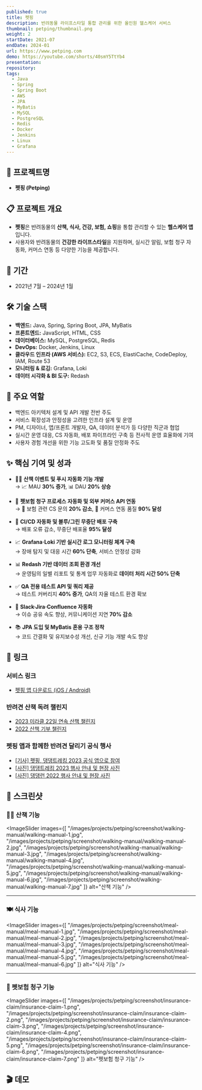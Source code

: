 ```yaml
---
published: true
title: 펫핑
description: 반려동물 라이프스타일 통합 관리를 위한 올인원 헬스케어 서비스
thumbnail: petping/thumbnail.png
weight: 2
startDate: 2021-07
endDate: 2024-01
url: https://www.petping.com
demo: https://youtube.com/shorts/40smY5TtYb4
presentation: 
repository: 
tags:
  - Java
  - Spring
  - Spring Boot
  - AWS
  - JPA
  - MyBatis
  - MySQL
  - PostgreSQL
  - Redis
  - Docker
  - Jenkins
  - Linux
  - Grafana
---
```


## 📌 프로젝트명
- **펫핑 (Petping)**

## 📋 프로젝트 개요
- **펫핑**은 반려동물의 **산책, 식사, 건강, 보험, 쇼핑**을 통합 관리할 수 있는 **헬스케어 앱**입니다.  
- 사용자와 반려동물의 **건강한 라이프스타일**을 지원하며, 실시간 알림, 보험 청구 자동화, 커머스 연동 등 다양한 기능을 제공합니다.


## 📅 기간
- 2021년 7월 – 2024년 1월

## 🛠 기술 스택
- **백엔드:** Java, Spring, Spring Boot, JPA, MyBatis
- **프론트엔드:** JavaScript, HTML, CSS
- **데이터베이스:** MySQL, PostgreSQL, Redis
- **DevOps:** Docker, Jenkins, Linux
- **클라우드 인프라 (AWS 서비스):** EC2, S3, ECS, ElastiCache, CodeDeploy, IAM, Route 53
- **모니터링 & 로깅:** Grafana, Loki
- **데이터 시각화 & BI 도구:** Redash

## 👤 주요 역할
- 백엔드 아키텍처 설계 및 API 개발 전반 주도  
- 서비스 확장성과 안정성을 고려한 인프라 설계 및 운영  
- PM, 디자이너, 앱/프론트 개발자, QA, 데이터 분석가 등 다양한 직군과 협업  
- 실시간 운영 대응, CS 자동화, 배포 파이프라인 구축 등 전사적 운영 효율화에 기여  
- 사용자 경험 개선을 위한 기능 고도화 및 품질 안정화 주도

## ✨ 핵심 기여 및 성과

- 🚶‍♂️ **산책 이벤트 및 푸시 자동화 기능 개발**  
  → 📈 MAU **30% 증가**, 📊 DAU **20% 상승**

- 🤖 **펫보험 청구 프로세스 자동화 및 외부 커머스 API 연동**  
  → 💬 보험 관련 CS 문의 **20% 감소**, 🤝 커머스 연동 품질 **90% 달성**

- 🚀 **CI/CD 자동화 및 블루/그린 무중단 배포 구축**  
  → 배포 오류 감소, 무중단 배포율 **95% 달성**

- 📈 **Grafana·Loki 기반 실시간 로그 모니터링 체계 구축**  
  → 장애 탐지 및 대응 시간 **60% 단축**, 서비스 안정성 강화

- 📊 **Redash 기반 데이터 조회 환경 개선**  
  → 운영팀의 일별 리포트 및 통계 업무 자동화로 **데이터 처리 시간 50% 단축**

- ✅ **QA 전용 테스트 API 및 쿼리 제공**  
  → 테스트 커버리지 **40% 증가**, QA의 자율 테스트 환경 확보

- 🔔 **Slack·Jira·Confluence 자동화**  
  → 이슈 공유 속도 향상, 커뮤니케이션 지연 **70% 감소**

- 📚 **JPA 도입 및 MyBatis 혼용 구조 정착**  
  → 코드 간결화 및 유지보수성 개선, 신규 기능 개발 속도 향상


## 🔗 링크
### 서비스 링크
- <a href="https://www.petping.com" target="_blank">펫핑 앱 다운로드 (iOS / Android)</a> 

### 반려견 산책 독려 챌린지
- <a href="https://service.petping.com/site/miracle2023" target="_blank">2023 미라클 22일 연속 산책 챌린지</a>
- <a href="https://service.petping.com/site/dognation2022" target="_blank">2022 산책 기부 챌린지</a>

### 펫핑 앱과 함께한 반려견 달리기 공식 행사
- <a href="http://www.koreadognews.co.kr/news/view.php?no=6501" target="_blank">[기사] 펫핑, 댕댕트레킹 2023 공식 앱으로 참여</a>
- <a href="https://www.1986.co.kr/230519-21" target="_blank">[사진] 댕댕트레킹 2023 행사 안내 및 현장 사진</a>
- <a href="https://www.1986.co.kr/220924" target="_blank">[사진] 댕댕런 2022 행사 안내 및 현장 사진</a>

## 📸 스크린샷

### 🚶‍♂️ 산책 기능
<ImageSlider
  images={[
    "/images/projects/petping/screenshot/walking-manual/walking-manual-1.jpg",
    "/images/projects/petping/screenshot/walking-manual/walking-manual-2.jpg",
    "/images/projects/petping/screenshot/walking-manual/walking-manual-3.jpg",
    "/images/projects/petping/screenshot/walking-manual/walking-manual-4.jpg",
    "/images/projects/petping/screenshot/walking-manual/walking-manual-5.jpg",
    "/images/projects/petping/screenshot/walking-manual/walking-manual-6.jpg",
    "/images/projects/petping/screenshot/walking-manual/walking-manual-7.jpg"
  ]}
  alt="산책 기능"
/>

---

### 🍽️ 식사 기능
<ImageSlider
  images={[
    "/images/projects/petping/screenshot/meal-manual/meal-manual-1.jpg",
    "/images/projects/petping/screenshot/meal-manual/meal-manual-2.jpg",
    "/images/projects/petping/screenshot/meal-manual/meal-manual-3.jpg",
    "/images/projects/petping/screenshot/meal-manual/meal-manual-4.jpg",
    "/images/projects/petping/screenshot/meal-manual/meal-manual-5.jpg",
    "/images/projects/petping/screenshot/meal-manual/meal-manual-6.jpg"
  ]}
  alt="식사 기능"
/>

---

### 🐾 펫보험 청구 기능
<ImageSlider
  images={[
    "/images/projects/petping/screenshot/insurance-claim/insurance-claim-1.png",
    "/images/projects/petping/screenshot/insurance-claim/insurance-claim-2.png",
    "/images/projects/petping/screenshot/insurance-claim/insurance-claim-3.png",
    "/images/projects/petping/screenshot/insurance-claim/insurance-claim-4.png",
    "/images/projects/petping/screenshot/insurance-claim/insurance-claim-5.png",
    "/images/projects/petping/screenshot/insurance-claim/insurance-claim-6.png",
    "/images/projects/petping/screenshot/insurance-claim/insurance-claim-7.png"
  ]}
  alt="펫보험 청구 기능"
/>

## 🎬 데모
<YoutubeEmbed videoId="40smY5TtYb4" title="펫핑 데모" />